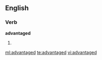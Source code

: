 ==English==

===Verb===
'''advantaged'''

# {{past of|[[advantage]]}}

[[ml:advantaged]]
[[te:advantaged]]
[[vi:advantaged]]